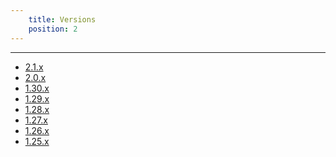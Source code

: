 ```yaml
---
    title: Versions
    position: 2
---
```




---

* [2.1.x](doc:release-notes-2-1) 
* [2.0.x](doc:release-notes-2-0) 
* [1.30.x](doc:release-notes-1-30) 
* [1.29.x](doc:release-notes-1-29) 
* [1.28.x](doc:release-notes-1-28) 
* [1.27.x](doc:release-notes-1-27) 
* [1.26.x](doc:release-notes-1-26) 
* [1.25.x](doc:release-notes-1-25)